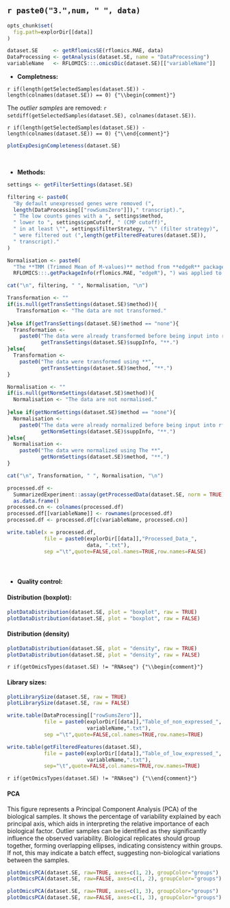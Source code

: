 <br>

## `r paste0("3.",num, " ", data)` 

```r

opts_chunk$set(
  fig.path=explorDir[[data]]
)
```

```r
dataset.SE     <- getRflomicsSE(rflomics.MAE, data)
DataProcessing <- getAnalysis(dataset.SE, name = "DataProcessing")
variableName   <- RFLOMICS:::.omicsDic(dataset.SE)[["variableName"]]

```

* **Completness:**

`r if(length(getSelectedSamples(dataset.SE)) - length(colnames(dataset.SE)) == 0) {"\\begin{comment}"}`

The *outlier samples* are removed: `r setdiff(getSelectedSamples(dataset.SE), colnames(dataset.SE))`.

`r if(length(getSelectedSamples(dataset.SE)) - length(colnames(dataset.SE)) == 0) {"\\end{comment}"}`

```r

plotExpDesignCompleteness(dataset.SE)
```

<br>

* **Methods:**

```r

settings <- getFilterSettings(dataset.SE)

filtering <- paste0(
  "By default unexpressed genes were removed (", 
  length(DataProcessing[["rowSumsZero"]])," transcript).",
  " The low counts genes with a ", settings$method, 
  " lower to ", settings$cpmCutoff, " (CMP cutoff)",
  " in at least \"", settings$filterStrategy, "\" (filter strategy)",
  " were filtered out (",length(getFilteredFeatures(dataset.SE)),
  " transcript)."
)

Normalisation <- paste0(
  "The **TMM (Trimmed Mean of M-values)** method from **edgeR** package (version ",
  RFLOMICS:::.getPackageInfo(rflomics.MAE, "edgeR"), ") was applied to normalise the RNAseq libraries.")

cat("\n", filtering, " ", Normalisation, "\n")
```

```r

Transformation <- ""
if(is.null(getTransSettings(dataset.SE)$method)){
   Transformation <- "The data are not transformed."
   
}else if(getTransSettings(dataset.SE)$method == "none"){
  Transformation <- 
    paste0("The data were already transformed before being input into rflomics using **",
           getTransSettings(dataset.SE)$suppInfo, "**.")
}else{
  Transformation <- 
    paste0("The data were transformed using **",
           getTransSettings(dataset.SE)$method, "**.")
}

Normalisation <- ""
if(is.null(getNormSettings(dataset.SE)$method)){
  Normalisation <- "The data are not normalised."
  
}else if(getNormSettings(dataset.SE)$method == "none"){
  Normalisation <- 
    paste0("The data were already normalized before being input into rflomics using **",
           getNormSettings(dataset.SE)$suppInfo, "**.")
}else{
  Normalisation <- 
    paste0("The data were normalized using The **", 
           getNormSettings(dataset.SE)$method, "**.")
}

cat("\n", Transformation, " ", Normalisation, "\n")
```

```r

processed.df <- 
  SummarizedExperiment::assay(getProcessedData(dataset.SE, norm = TRUE)) |>
  as.data.frame()
processed.cn <- colnames(processed.df)
processed.df[[variableName]] <- rownames(processed.df)
processed.df <- processed.df[c(variableName, processed.cn)]

write.table(x = processed.df,
            file = paste0(explorDir[[data]],"Processed_Data_",
                          data, ".txt"),
            sep ="\t",quote=FALSE,col.names=TRUE,row.names=FALSE)
```


<br>

<!-- Distribution of feature counts before/after pre-processing : boxplot -->

### {.tabset}

* **Quality control:**

#### Distribution (boxplot):

```r

plotDataDistribution(dataset.SE, plot = "boxplot", raw = TRUE)
plotDataDistribution(dataset.SE, plot = "boxplot", raw = FALSE)

```

#### Distribution (density)

```r

plotDataDistribution(dataset.SE, plot = "density", raw = TRUE)
plotDataDistribution(dataset.SE, plot = "density", raw = FALSE)
```

<!-- Histograms of the library size before/after pre-processing -->

`r if(getOmicsTypes(dataset.SE) != "RNAseq") {"\\begin{comment}"}`

#### Library sizes:

```r

plotLibrarySize(dataset.SE, raw = TRUE)
plotLibrarySize(dataset.SE, raw = FALSE)

```

```r

write.table(DataProcessing[["rowSumsZero"]],
            file = paste0(explorDir[[data]],"Table_of_non_expressed_", 
                          variableName,".txt"),
            sep ="\t",quote=FALSE,col.names=TRUE,row.names=TRUE)

write.table(getFilteredFeatures(dataset.SE),
            file = paste0(explorDir[[data]],"Table_of_low_expressed_", 
                          variableName,".txt"),
            sep="\t",quote=FALSE,col.names=TRUE,row.names=TRUE)

```

`r if(getOmicsTypes(dataset.SE) != "RNAseq") {"\\end{comment}"}`

#### PCA

This figure represents a Principal Component Analysis (PCA) of the biological samples. It shows the percentage of variability explained by each principal axis, which aids in interpreting the relative importance of each biological factor.
Outlier samples can be identified as they significantly influence the observed variability. Biological replicates should group together, forming overlapping ellipses, indicating consistency within groups. If not, this may indicate a batch effect, suggesting non-biological variations between the samples.

```r

plotOmicsPCA(dataset.SE, raw=TRUE, axes=c(1, 2), groupColor="groups")
plotOmicsPCA(dataset.SE, raw=FALSE, axes=c(1, 2), groupColor="groups")

```

```r

plotOmicsPCA(dataset.SE, raw=TRUE, axes=c(1, 3), groupColor="groups")
plotOmicsPCA(dataset.SE, raw=FALSE, axes=c(1, 3), groupColor="groups")
```

### {-}